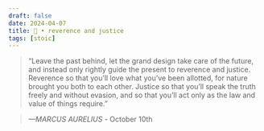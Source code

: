 ```yaml
---
draft: false 
date: 2024-04-07
title: 🗿 • reverence and justice
tags: [stoic]
---
```


>  “Leave the past behind, let the grand design take care of the future, and instead only rightly guide the present to reverence and justice. Reverence so that you’ll love what you’ve been allotted, for nature brought you both to each other. Justice so that you’ll speak the truth freely and without evasion, and so that you’ll act only as the law and value of things require.”

> *—MARCUS AURELIUS* - October 10th